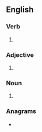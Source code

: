 ==English==

===Verb===
{{head|en|verb form}}

# {{present participle of|en|tantalise|nocat=1}}

===Adjective===
{{en-adj}}

# {{alternative spelling of|en|tantalizing}}

===Noun===
{{en-noun}}

# {{alternative spelling of|en|tantalizing}}

===Anagrams===
* {{anagrams|en|a=aagiilnnstt|antistaling}}